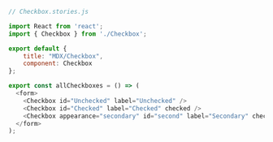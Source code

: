 ```js
// Checkbox.stories.js

import React from 'react';
import { Checkbox } from './Checkbox';

export default { 
    title: "MDX/Checkbox",
    component: Checkbox 
};

export const allCheckboxes = () => (
  <form>
    <Checkbox id="Unchecked" label="Unchecked" />
    <Checkbox id="Checked" label="Checked" checked />
    <Checkbox appearance="secondary" id="second" label="Secondary" checked />
  </form>
);
```
